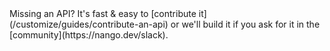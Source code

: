<Tip>
    Missing an API? It's fast & easy to [contribute it](/customize/guides/contribute-an-api) or we'll build it if you ask for
    it in the [community](https://nango.dev/slack).
</Tip>

<CardGroup cols={4}>
    <Card title="Fitbit" href="/integrations/all/fitbit" color="#68a063" />
    <Card title="Oura" href="/integrations/all/oura" color="#68a063" />
    <Card title="Strava" href="/integrations/all/strava" color="#68a063" />
    <Card title="Twitch" href="/integrations/all/twitch" color="#68a063" />
    <Card title="Whoop" href="/integrations/all/whoop" color="#68a063" />
</CardGroup>
